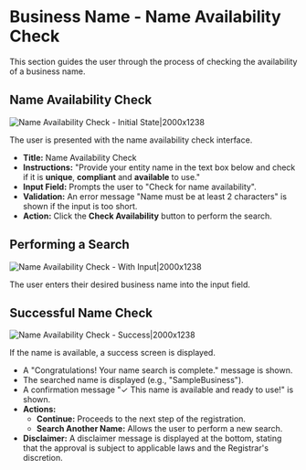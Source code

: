 # Business Name - Name Availability Check

This section guides the user through the process of checking the availability of a business name.

## Name Availability Check

![Name Availability Check - Initial State|2000x1238](/bus7.png)

The user is presented with the name availability check interface.

- **Title:** Name Availability Check
- **Instructions:** "Provide your entity name in the text box below and check if it is **unique**, **compliant** and **available** to use."
- **Input Field:** Prompts the user to "Check for name availability".
- **Validation:** An error message "Name must be at least 2 characters" is shown if the input is too short.
- **Action:** Click the **Check Availability** button to perform the search.

## Performing a Search

![Name Availability Check - With Input|2000x1238](/bus9.png)

The user enters their desired business name into the input field.

## Successful Name Check

![Name Availability Check - Success|2000x1238](/bus10.png)

If the name is available, a success screen is displayed.

- A "Congratulations! Your name search is complete." message is shown.
- The searched name is displayed (e.g., "SampleBusiness").
- A confirmation message "✓ This name is available and ready to use!" is shown.
- **Actions:**
  - **Continue:** Proceeds to the next step of the registration.
  - **Search Another Name:** Allows the user to perform a new search.
- **Disclaimer:** A disclaimer message is displayed at the bottom, stating that the approval is subject to applicable laws and the Registrar's discretion.
